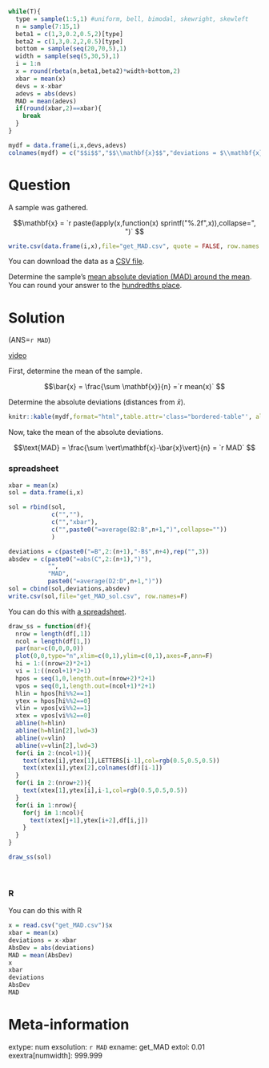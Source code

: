 ```r
while(T){
  type = sample(1:5,1) #uniform, bell, bimodal, skewright, skewleft
  n = sample(7:15,1)
  beta1 = c(1,3,0.2,0.5,2)[type]
  beta2 = c(1,3,0.2,2,0.5)[type]
  bottom = sample(seq(20,70,5),1)
  width = sample(seq(5,30,5),1)
  i = 1:n
  x = round(rbeta(n,beta1,beta2)*width+bottom,2)
  xbar = mean(x)
  devs = x-xbar
  adevs = abs(devs)
  MAD = mean(adevs)
  if(round(xbar,2)==xbar){
    break
  }
}

mydf = data.frame(i,x,devs,adevs)
colnames(mydf) = c("$$i$$","$$\\mathbf{x}$$","deviations = $\\mathbf{x}-\\bar{x}$","AbsDev = $\\vert\\mathbf{x}-\\bar{x}\\vert$")
```


Question
========

A sample was gathered. 

$$\mathbf{x} = `r paste(lapply(x,function(x) sprintf("%.2f",x)),collapse=", ")` $$


```r
write.csv(data.frame(i,x),file="get_MAD.csv", quote = FALSE, row.names = FALSE)
```

You can download the data as a [CSV file](get_MAD.csv).

Determine the sample's [mean absolute deviation (MAD) around the mean](https://en.wikipedia.org/wiki/Average_absolute_deviation#Mean_absolute_deviation_around_a_central_point){target="blank"}.  You can round your answer to the [hundredths place](https://en.wikipedia.org/wiki/Orders_of_magnitude_(numbers)#10%E2%88%922){target="blank"}.


Solution
========

(ANS=`r MAD`)

[video](https://vimeo.com/531907521){target="_blank"}

First, determine the mean of the sample.

$$\bar{x} = \frac{\sum \mathbf{x}}{n} =`r mean(x)` $$

Determine the absolute deviations (distances from $\bar{x}$).

<style type="text/css" rel="stylesheet">
.bordered-table {
    border-collapse: collapse;
    border-spacing: 0;
    border:2px solid #000000;
}
.bordered-table th {
    border:2px solid #000000;
    padding: 4px;
}
.bordered-table td{
    border:2px solid #000000;
    padding: 4px;
}
</style>


```r
knitr::kable(mydf,format="html",table.attr='class="bordered-table"', align = "cccc",row.names=F)
```


Now, take the mean of the absolute deviations.

$$\text{MAD} = \frac{\sum \vert\mathbf{x}-\bar{x}\vert}{n} = `r MAD` $$

### spreadsheet

```r
xbar = mean(x)
sol = data.frame(i,x)

sol = rbind(sol,
            c("",""),
            c("","xbar"),
            c("",paste0("=average(B2:B",n+1,")",collapse=""))
            )

deviations = c(paste0("=B",2:(n+1),"-B$",n+4),rep("",3))
absdev = c(paste0("=abs(C",2:(n+1),")"),
           "",
           "MAD",
           paste0("=average(D2:D",n+1,")"))
sol = cbind(sol,deviations,absdev)
write.csv(sol,file="get_MAD_sol.csv", row.names=F)

```

You can do this with [a spreadsheet](get_MAD_sol.csv).

```r
draw_ss = function(df){
  nrow = length(df[,1])
  ncol = length(df[1,])
  par(mar=c(0,0,0,0))
  plot(0,0,type="n",xlim=c(0,1),ylim=c(0,1),axes=F,ann=F)
  hi = 1:((nrow+2)*2+1)
  vi = 1:((ncol+1)*2+1)
  hpos = seq(1,0,length.out=(nrow+2)*2+1)
  vpos = seq(0,1,length.out=(ncol+1)*2+1)
  hlin = hpos[hi%%2==1]
  ytex = hpos[hi%%2==0]
  vlin = vpos[vi%%2==1]
  xtex = vpos[vi%%2==0]
  abline(h=hlin)
  abline(h=hlin[2],lwd=3)
  abline(v=vlin)
  abline(v=vlin[2],lwd=3)
  for(i in 2:(ncol+1)){
    text(xtex[i],ytex[1],LETTERS[i-1],col=rgb(0.5,0.5,0.5))
    text(xtex[i],ytex[2],colnames(df)[i-1])
  }    
  for(i in 2:(nrow+2)){
    text(xtex[1],ytex[i],i-1,col=rgb(0.5,0.5,0.5))
  }
  for(i in 1:nrow){
    for(j in 1:ncol){
      text(xtex[j+1],ytex[i+2],df[i,j])
    }
  }
}

draw_ss(sol)
```
\


### R

You can do this with R

```r
x = read.csv("get_MAD.csv")$x
xbar = mean(x)
deviations = x-xbar
AbsDev = abs(deviations)
MAD = mean(AbsDev)
x
xbar
deviations
AbsDev
MAD
```


Meta-information
================
extype: num
exsolution: `r MAD`
exname: get_MAD
extol: 0.01
exextra[numwidth]: 999.999
